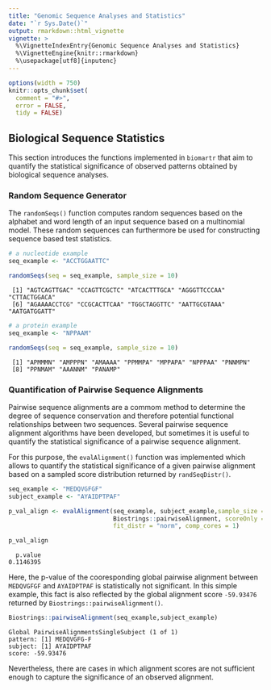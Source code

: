 ```yaml
---
title: "Genomic Sequence Analyses and Statistics"
date: "`r Sys.Date()`"
output: rmarkdown::html_vignette
vignette: >
  %\VignetteIndexEntry{Genomic Sequence Analyses and Statistics}
  %\VignetteEngine{knitr::rmarkdown}
  %\usepackage[utf8]{inputenc}
---
```


```r
options(width = 750)
knitr::opts_chunk$set(
  comment = "#>",
  error = FALSE,
  tidy = FALSE)
```



## Biological Sequence Statistics 

This section introduces the functions implemented in `biomartr` that aim to
quantify the statistical significance of observed patterns obtained by biological sequence analyses.

### Random Sequence Generator

The `randomSeqs()` function computes random sequences based on the alphabet and word length of an input sequence based on a multinomial model. These random sequences can furthermore be used for constructing sequence based test statistics.


```r

# a nucleotide example
seq_example <- "ACCTGGAATTC"

randomSeqs(seq = seq_example, sample_size = 10)

```

```
 [1] "AGTCAGTTGAC" "CCAGTTCGCTC" "ATCACTTTGCA" "AGGGTTCCCAA" "CTTACTGGACA"
 [6] "AGAAAACCTCG" "CCGCACTTCAA" "TGGCTAGGTTC" "AATTGCGTAAA" "AATGATGGATT"
```

```r
# a protein example
seq_example <- "NPPAAM"

randomSeqs(seq = seq_example, sample_size = 10)

```

```
 [1] "APMMMN" "AMPPPN" "AMAAAA" "PPMMPA" "MPPAPA" "NPPPAA" "PNNMPN"
 [8] "PPNMAM" "AAANNM" "PANAMP"
```

### Quantification of Pairwise Sequence Alignments

Pairwise sequence alignments are a commom method to determine the degree of sequence conservation and therefore potential functional relationships between two sequences.
Several pairwise sequence alignment algorithms have been developed, but sometimes it is useful to quantify the statistical significance of a pairwise sequence alignment.

For this purpose, the `evalAlignment()` function was implemented which allows to quantify the statistical significance of a given pairwise alignment based on a sampled score distribution returned by `randSeqDistr()`.


```r
seq_example <- "MEDQVGFGF"
subject_example <- "AYAIDPTPAF"

p_val_align <- evalAlignment(seq_example, subject_example,sample_size = 10,
                             Biostrings::pairwiseAlignment, scoreOnly = TRUE,
                             fit_distr = "norm", comp_cores = 1)

p_val_align

```

```
  p.value 
0.1146395
```

Here, the p-value of the cooresponding global pairwise alignment between `MEDQVGFGF` and `AYAIDPTPAF` is statistically not significant. In this simple example, this fact is also reflected by the global alignment score `-59.93476` returned by `Biostrings::pairwiseAlignment()`.


```r

Biostrings::pairwiseAlignment(seq_example,subject_example)

```

```
Global PairwiseAlignmentsSingleSubject (1 of 1)
pattern: [1] MEDQVGFG-F 
subject: [1] AYAIDPTPAF 
score: -59.93476 
```

Nevertheless, there are cases in which alignment scores are not sufficient enough to capture the significance of an observed alignment.





